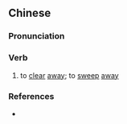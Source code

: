 {{also|扫清}}
==Chinese==
{{zh-forms|s=扫清}}

===Pronunciation===
{{zh-pron
|m=sǎoqīng
|cat=v
}}

===Verb===
{{zh-verb}}

# to [[clear]] [[away]]; to [[sweep]] [[away]]

===References===
* {{cite-web
|url=http://www.zdic.net/cd/ci/6/ZdicE6Zdic89ZdicAB110170.htm
|title=掃清
|work=www.zdic.net
|language=Mandarin
|accessdate=2008-02-11}}